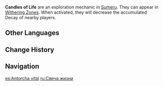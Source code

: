 {{See also|Ruin Brazier}}
{{Terminology Infobox
|image        = Candle of Life.png
|type         = Exploration
|region       = Sumeru
}}
'''Candles of Life''' are an exploration mechanic in [[Sumeru]]. They can appear in [[Withering Zone]]s. When activated, they will decrease the accumulated Decay of nearby players.

==Other Languages==
{{Other Languages
|en      = Candle of Life
|zhs     = 生之烛
|zhs_rm  = Shēng zhī Zhú
|zht     = 生之燭
|zht_rm  = Shēng zhī Zhú
|zh_tl   = Candle of Life
|ja      = 生命の灯
|ja_rm   = Seimei no Hi{{Assumed}}
|ja_tl   = Torch of Life
|ko      = {{tt|생명|生命}}의 {{tt|촛|燭}}불
|ko_rm   = Saengmyeong-ui Chotbul
|ko_tl   = Candle of Life
|es      = Antorcha vital
|es_tl   = Vital Torch
|fr      = Bougie de vie
|fr_tl   = Candle of Life
|ru      = Свеча жизни
|ru_tl   = Candle of Life
|th      = เทียนชีวิต
|th_rm   = 
|th_tl   = 
|vi      = Nến Sự Sống
|vi_tl   = 
|de      = Kerze des Lebens
|de_tl   = Candle of Life
|id      = Candle of Life
|pt      = Vela de Vida
|pt_tl   = 
|tr      = 
|tr_tl   = 
|it      = 
|it_tl   = 
}}

==Change History==
{{Change History|3.0}}
<!--
==References==
{{Reflist}}-->
==Navigation==
{{Exploration Navbox|Sumeru}}

[[es:Antorcha vital]]
[[ru:Свеча жизни]]